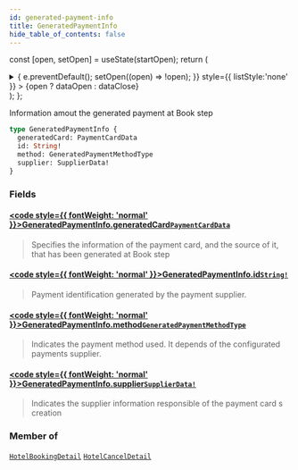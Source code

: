 ```yaml
---
id: generated-payment-info
title: GeneratedPaymentInfo
hide_table_of_contents: false
---
```






const [open, setOpen] = useState(startOpen);
return (
<details {...(open ? { open: true } : {})} className="details" style={{ border:'none', boxShadow:'none', background:'var(--ifm-background-color)' }}>
<summary
onClick={(e) => {
e.preventDefault();
setOpen((open) => !open);
}}
style={{ listStyle:'none' }} >
{open ? dataOpen : dataClose}
</summary>
{open && children}
</details>
);
};

Information amout the generated payment at Book step

```graphql
type GeneratedPaymentInfo {
  generatedCard: PaymentCardData
  id: String!
  method: GeneratedPaymentMethodType
  supplier: SupplierData!
}
```

### Fields

#### [<code style={{ fontWeight: 'normal' }}>GeneratedPaymentInfo.<b>generatedCard</b></code>](#)<Bullet />[`PaymentCardData`](/api/objects/payment-card-data) <Badge class="badge badge--secondary" text="object"/>

> Specifies the information of the payment card, and the source of it, that has been generated at Book step

#### [<code style={{ fontWeight: 'normal' }}>GeneratedPaymentInfo.<b>id</b></code>](#)<Bullet />[`String!`](/api/scalars/string) <Badge class="badge badge--secondary" text="non-null"/> <Badge class="badge badge--secondary" text="scalar"/>

> Payment identification generated by the payment supplier.

#### [<code style={{ fontWeight: 'normal' }}>GeneratedPaymentInfo.<b>method</b></code>](#)<Bullet />[`GeneratedPaymentMethodType`](/api/enums/generated-payment-method-type) <Badge class="badge badge--secondary" text="enum"/>

> Indicates the payment method used. It depends of the configurated payments supplier.

#### [<code style={{ fontWeight: 'normal' }}>GeneratedPaymentInfo.<b>supplier</b></code>](#)<Bullet />[`SupplierData!`](/api/objects/supplier-data) <Badge class="badge badge--secondary" text="non-null"/> <Badge class="badge badge--secondary" text="object"/>

> Indicates the supplier information responsible of the payment card s creation

### Member of

[`HotelBookingDetail`](/api/objects/hotel-booking-detail) <Badge class="badge badge--secondary" text="object"/><Bullet />[`HotelCancelDetail`](/api/objects/hotel-cancel-detail) <Badge class="badge badge--secondary" text="object"/>

